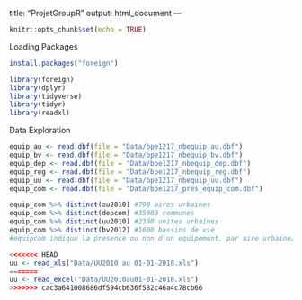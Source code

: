 
title: "ProjetGroupR"
output: html_document
---

```r
knitr::opts_chunk$set(echo = TRUE)
```

Loading Packages

```r
install.packages("foreign")
```


```r
library(foreign)
library(dplyr)
library(tidyverse)
library(tidyr)
library(readxl)
```


Data Exploration

```r
equip_au <- read.dbf(file = "Data/bpe1217_nbequip_au.dbf")
equip_bv <- read.dbf(file = "Data/bpe1217_nbequip_bv.dbf")
equip_dep <- read.dbf(file = "Data/bpe1217_nbequip_dep.dbf")
equip_reg <- read.dbf(file = "Data/bpe1217_nbequip_reg.dbf")
equip_uu <- read.dbf(file = "Data/bpe1217_nbequip_uu.dbf")
equip_com <- read.dbf(file = "Data/bpe1217_pres_equip_com.dbf")

```

```r
equip_com %>% distinct(au2010) #790 aires urbaines
equip_com %>% distinct(depcom) #35000 communes
equip_com %>% distinct(uu2010) #2300 unites urbaines
equip_com %>% distinct(bv2012) #1600 bassins de vie
#equipcom indique la presence ou non d'un equipement, par aire urbaine/commune/unite urbaine/bassin de vie

```


```r
<<<<<<< HEAD
uu <- read_xls("Data/UU2010 au 01-01-2018.xls")
=======
uu <- read_excel("Data/UU2010au01-01-2018.xls")
>>>>>>> cac3a641008686df594cb636f582c46a4c78cb66
```

